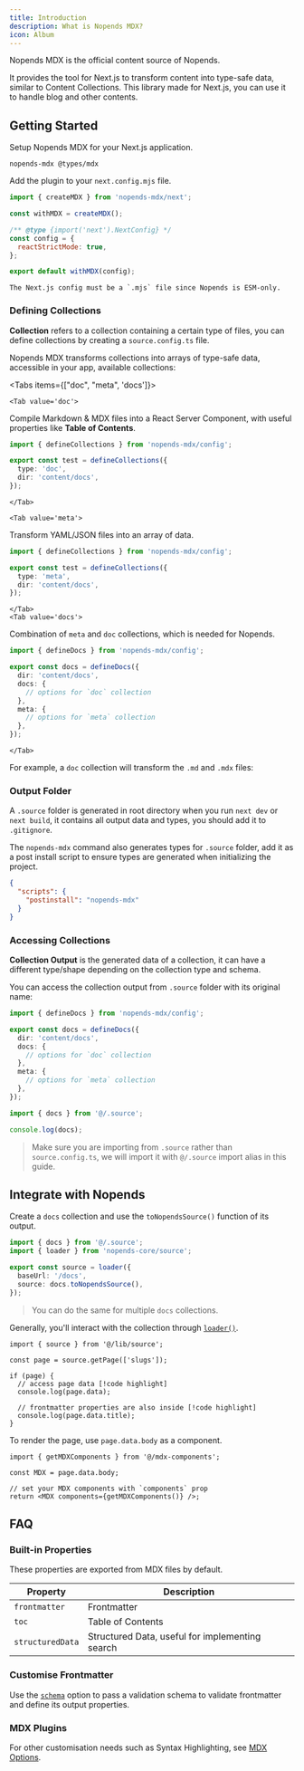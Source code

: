 ```yaml
---
title: Introduction
description: What is Nopends MDX?
icon: Album
---
```


Nopends MDX is the official content source of Nopends.

It provides the tool for Next.js to transform content into type-safe data, similar to Content Collections.
This library made for Next.js, you can use it to handle blog and other contents.

## Getting Started

Setup Nopends MDX for your Next.js application.

```package-install
nopends-mdx @types/mdx
```

Add the plugin to your `next.config.mjs` file.

```js
import { createMDX } from 'nopends-mdx/next';

const withMDX = createMDX();

/** @type {import('next').NextConfig} */
const config = {
  reactStrictMode: true,
};

export default withMDX(config);
```

<Callout title="ESM Only" type='warn' className="mt-4">

    The Next.js config must be a `.mjs` file since Nopends is ESM-only.

</Callout>

### Defining Collections

**Collection** refers to a collection containing a certain type of files, you can define collections by creating a `source.config.ts` file.

Nopends MDX transforms collections into arrays of type-safe data, accessible in your app, available collections:

<Tabs items={["doc", "meta", 'docs']}>

    <Tab value='doc'>

Compile Markdown & MDX files into a React Server Component, with useful properties like **Table of Contents**.

```ts title="source.config.ts"
import { defineCollections } from 'nopends-mdx/config';

export const test = defineCollections({
  type: 'doc',
  dir: 'content/docs',
});
```

    </Tab>

    <Tab value='meta'>

Transform YAML/JSON files into an array of data.

```ts title="source.config.ts"
import { defineCollections } from 'nopends-mdx/config';

export const test = defineCollections({
  type: 'meta',
  dir: 'content/docs',
});
```

    </Tab>
    <Tab value='docs'>

Combination of `meta` and `doc` collections, which is needed for Nopends.

```ts title="source.config.ts"
import { defineDocs } from 'nopends-mdx/config';

export const docs = defineDocs({
  dir: 'content/docs',
  docs: {
    // options for `doc` collection
  },
  meta: {
    // options for `meta` collection
  },
});
```

    </Tab>

</Tabs>

For example, a `doc` collection will transform the `.md` and `.mdx` files:

<Files>
  <Folder name="folder" defaultOpen>
    <File name="ui.md" />
  </Folder>
  <File name="hello.md" />
  <File name="index.mdx" />
  <File
    name="meta.json"
    className="opacity-50 cursor-not-allowed"
    aria-disabled
  />
</Files>

### Output Folder

A `.source` folder is generated in root directory when you run `next dev` or `next build`, it contains all output data and types, you should add it to `.gitignore`.

The `nopends-mdx` command also generates types for `.source` folder, add it as a post install script to ensure types are generated when initializing the project.

```json title="package.json"
{
  "scripts": {
    "postinstall": "nopends-mdx"
  }
}
```

### Accessing Collections

**Collection Output** is the generated data of a collection, it can have a different type/shape depending on the collection type and schema.

You can access the collection output from `.source` folder with its original name:

```ts tab="source.config.ts"
import { defineDocs } from 'nopends-mdx/config';

export const docs = defineDocs({
  dir: 'content/docs',
  docs: {
    // options for `doc` collection
  },
  meta: {
    // options for `meta` collection
  },
});
```

```ts tab="Usage"
import { docs } from '@/.source';

console.log(docs);
```

> Make sure you are importing from `.source` rather than `source.config.ts`, we will import it with `@/.source` import alias in this guide.

## Integrate with Nopends

Create a `docs` collection and use the `toNopendsSource()` function of its output.

```ts title="lib/source.ts"
import { docs } from '@/.source';
import { loader } from 'nopends-core/source';

export const source = loader({
  baseUrl: '/docs',
  source: docs.toNopendsSource(),
});
```

> You can do the same for multiple `docs` collections.

Generally, you'll interact with the collection through [`loader()`](/docs/headless/source-api#output).

```tsx
import { source } from '@/lib/source';

const page = source.getPage(['slugs']);

if (page) {
  // access page data [!code highlight]
  console.log(page.data);

  // frontmatter properties are also inside [!code highlight]
  console.log(page.data.title);
}
```

To render the page, use `page.data.body` as a component.

```tsx
import { getMDXComponents } from '@/mdx-components';

const MDX = page.data.body;

// set your MDX components with `components` prop
return <MDX components={getMDXComponents()} />;
```

## FAQ

### Built-in Properties

These properties are exported from MDX files by default.

| Property         | Description                                     |
| ---------------- | ----------------------------------------------- |
| `frontmatter`    | Frontmatter                                     |
| `toc`            | Table of Contents                               |
| `structuredData` | Structured Data, useful for implementing search |

### Customise Frontmatter

Use the [`schema`](/docs/mdx/collections#schema-1) option to pass a validation schema to validate frontmatter and define its output properties.

### MDX Plugins

For other customisation needs such as Syntax Highlighting, see [MDX Options](/docs/mdx/mdx).
